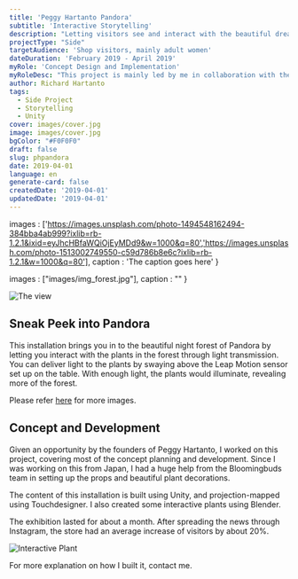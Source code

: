 ```yaml
---
title: 'Peggy Hartanto Pandora'
subtitle: 'Interactive Storytelling'
description: "Letting visitors see and interact with the beautiful dreamy night scene where fashion garments are inspired from."
projectType: "Side"
targetAudience: 'Shop visitors, mainly adult women'
dateDuration: 'February 2019 - April 2019'
myRole: 'Concept Design and Implementation'
myRoleDesc: "This project is mainly led by me in collaboration with the founders of Peggy Hartanto. I designed the concept, created the digital content, and brought it all the way to implementation. I also could not thank you enough to The Blooming Buds, who built the temporary dark room and their specialty in flower decoration to accentuate the Pandora vibe."
author: Richard Hartanto
tags:
  - Side Project
  - Storytelling
  - Unity
cover: images/cover.jpg
image: images/cover.jpg
bgColor: "#F0F0F0"
draft: false
slug: phpandora
date: 2019-04-01
language: en
generate-card: false
createdDate: '2019-04-01'
updatedDate: '2019-04-01'
---
```



  images : ['https://images.unsplash.com/photo-1494548162494-384bba4ab999?ixlib=rb-1.2.1&ixid=eyJhcHBfaWQiOjEyMDd9&w=1000&q=80','https://images.unsplash.com/photo-1513002749550-c59d786b8e6c?ixlib=rb-1.2.1&w=1000&q=80'],
  caption : 'The caption goes here'
}

  images : ["images/img_forest.jpg"],
  caption : ""
}


![The view](./img_forest.jpg)

## Sneak Peek into Pandora 

This installation brings you in to the beautiful night forest of Pandora by letting you interact with the plants in the forest through light transmission. You can deliver light to the plants by swaying above the Leap Motion sensor set up on the table. With enough light, the plants would illuminate, revealing more of the forest.

Please refer [here](https://www.behance.net/gallery/95634201/Peggy-Hartanto-Pandora-Interactive-Storytelling) for more images.

## Concept and Development 

Given an opportunity by the founders of Peggy Hartanto, I worked on this project, covering most of the concept planning and development. Since I was working on this from Japan, I had a huge help from the Bloomingbuds team in setting up the props and beautiful plant decorations.

The content of this installation is built using Unity, and projection-mapped using Touchdesigner. I also created some interactive plants using Blender.

The exhibition lasted for about a month. After spreading the news through Instagram, the store had an average increase of visitors by about 20%.

![Interactive Plant](images/in01.gif)

For more explanation on how I built it, contact me.